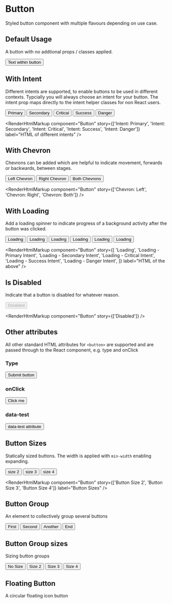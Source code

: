 
<Meta title="Button" component={Button} />

# Button

Styled button component with multiple flavours depending on use case.

<ArgsTable of={Button} />

## Default Usage

A button with no addtional props / classes applied.

<Canvas>
  <Story name="Default Usage">
    <Button>Text within button</Button>
  </Story>
</Canvas>

<RenderHtmlMarkup component="Button" story="Default Usage" />

## With Intent

Different intents are supported, to enable buttons to be used in different contexts. Typcially you will always choose an intent for your button. The intent prop maps directly to the intent helper classes for non React users.

<Canvas>
  <Story name="Intent: Primary">
    <Button intent="primary">Primary</Button>
  </Story>
  <Story name="Intent: Secondary">
    <Button intent="secondary">Secondary</Button>
  </Story>
  <Story name="Intent: Critical">
    <Button intent="critical">Critical</Button>
  </Story>
  <Story name="Intent: Success">
    <Button intent="success">Success</Button>
  </Story>
  <Story name="Intent: Danger">
    <Button intent="danger">Danger</Button>
  </Story>
</Canvas>

<RenderHtmlMarkup
  component="Button"
  story={['Intent: Primary', 'Intent: Secondary', 'Intent: Critical', 'Intent: Success', 'Intent: Danger']}
  label="HTML of different intents"
/>

## With Chevron

Chevrons can be added which are helpful to indicate movement, forwards or backwards, between stages.

<Canvas>
  <Story name="Chevron: Left">
    <Button chevronLeft intent="primary">
      Left Chevron
    </Button>
  </Story>
  <Story name="Chevron: Right">
    <Button chevronRight intent="primary">
      Right Chevron
    </Button>
  </Story>
  <Story name="Chevron: Both">
    <Button chevronLeft chevronRight intent="primary">
      Both Chevrons
    </Button>
  </Story>
</Canvas>

<RenderHtmlMarkup component="Button" story={['Chevron: Left', 'Chevron: Right', 'Chevron: Both']} />

## With Loading

Add a loading spinner to indicate progress of a background activity after the button was clicked.

<Canvas>
  <Story name="Loading">
    <Button loading>Loading</Button>
  </Story>
  <Story name="Loading - Primary Intent">
    <Button intent="primary" loading>
      Loading
    </Button>
  </Story>
  <Story name="Loading - Secondary Intent">
    <Button intent="secondary" loading>
      Loading
    </Button>
  </Story>
  <Story name="Loading - Critical Intent">
    <Button intent="critical" loading>
      Loading
    </Button>
  </Story>
  <Story name="Loading - Success Intent">
    <Button intent="success" loading>
      Loading
    </Button>
  </Story>
  <Story name="Loading - Danger Intent">
    <Button intent="danger" loading>
      Loading
    </Button>
  </Story>
</Canvas>

<RenderHtmlMarkup
  component="Button"
  story={[
    'Loading',
    'Loading - Primary Intent',
    'Loading - Secondary Intent',
    'Loading - Critical Intent',
    'Loading - Success Intent',
    'Loading - Danger Intent',
  ]}
  label="HTML of the above"
/>

## Is Disabled

Indicate that a button is disabled for whatever reason.

<Canvas>
  <Story name="Disabled">
    <Button disabled>Disabled</Button>
  </Story>
</Canvas>

<RenderHtmlMarkup component="Button" story={['Disabled']} />

## Other attributes

All other standard HTML attributes for `<button>` are supported and are passed through to the React component, e.g. type and onClick

### Type

<Canvas>
  <Story name="Standard attributes: type">
    <Button type="submit" intent="primary">
      Submit button
    </Button>
  </Story>
</Canvas>

<RenderHtmlMarkup component="Button" story="Standard attributes: type" />

### onClick

<Canvas>
  <Story name="Standard attributes: onClick">
    <Button onClick={action('Button was clicked')} intent="primary">
      Click me
    </Button>
  </Story>
</Canvas>

### data-test

<Canvas>
  <Story name="Standard attributes: data-*">
    <Button data-test="someValue" intent="primary">
      data-test attribute
    </Button>
  </Story>
</Canvas>

<RenderHtmlMarkup component="Button" story="Standard attributes: data-*" />

## Button Sizes

Statically sized buttons. The width is applied with `min-width` enabling expanding.

<Canvas>
  <Story name="Button Size 2">
    <Button intent="primary" size={2}>
      size 2
    </Button>
  </Story>
  <Story name="Button Size 3">
    <Button intent="primary" size={3}>
      size 3
    </Button>
  </Story>
  <Story name="Button Size 4">
    <Button intent="primary" size={4}>
      size 4
    </Button>
  </Story>
</Canvas>

<RenderHtmlMarkup component="Button" story={['Button Size 2', 'Button Size 3', 'Button Size 4']} label="Button Sizes" />

## Button Group

An element to collectively group several buttons

<Canvas>
  <Story name="Button Group">
    <ButtonGroup>
      <Button intent="primary">First</Button>
      <Button intent="secondary">Second</Button>
      <Button intent="critical">Another</Button>
      <Button intent="danger">End</Button>
    </ButtonGroup>
  </Story>
</Canvas>

<RenderHtmlMarkup component="Button" story="Button Group" />

## Button Group sizes

Sizing button groups

<Canvas>
  <Story name="Button Group Size">
    <ButtonGroup>
      <Button intent="primary">No Size</Button>
      <Button intent="secondary" size={2}>
        Size 2
      </Button>
      <Button intent="critical" size={3}>
        Size 3
      </Button>
      <Button intent="danger" size={4}>
        Size 4
      </Button>
    </ButtonGroup>
  </Story>
</Canvas>

<RenderHtmlMarkup component="Button" story="Button Group Size" />

## Floating Button

A circular floating icon button

<Canvas>
  <Story name="Floating Button">
    <FloatingButton intent="primary" icon="addSystem" />
    <FloatingButton intent="secondary" icon="addSystem" />
    <FloatingButton icon="addSystem" />
    <FloatingButton intent="danger" icon="addSystem" loading />
  </Story>
</Canvas>

<RenderHtmlMarkup component="Button" story="Floating Button" />

<ArgsTable of={FloatingButton} />
